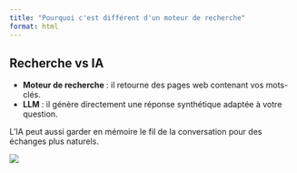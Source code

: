 ```yaml
---
title: "Pourquoi c'est différent d'un moteur de recherche"
format: html
---
```


## Recherche vs IA

- **Moteur de recherche** : il retourne des pages web contenant vos mots-clés.  
- **LLM** : il génère directement une réponse synthétique adaptée à votre question.  

L'IA peut aussi garder en mémoire le fil de la conversation pour des échanges plus naturels.  

![](images/difference.png)

